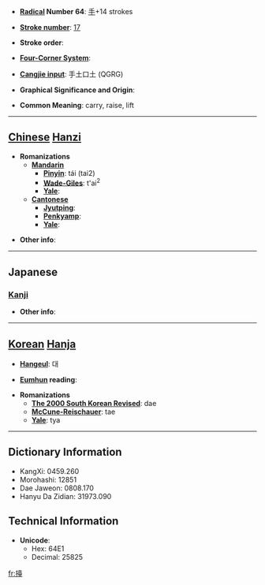 * '''[[Wiktionary:Chinese radical index| Radical]] Number 64''': [[Wiktionary:Chinese radical index 手|手]]+14 strokes

* '''[[Wiktionary:Chinese total strokes index|Stroke number]]''': [[Wiktionary:Chinese total strokes index 17|17]]

* '''Stroke order''': 

* '''[[Wiktionary:Chinese four corner index|Four-Corner System]]''': 

* '''[[Wiktionary:Chinese Cangjie index|Cangjie input]]''': 手土口土 (QGRG)

* '''Graphical Significance and Origin''': 

* '''Common Meaning''': carry, raise, lift

----

== [[Chinese]] [[Hanzi]] ==

* '''Romanizations'''
** '''[[Mandarin]]'''
*** '''[[Pinyin]]''': tái (tai2)
*** '''[[Wade-Giles]]''': t'ai<sup>2</sup>
*** '''[[Yale]]''': 
** '''[[Cantonese]]'''
*** '''[[Jyutping]]''':
*** '''[[Penkyamp]]''': 
*** '''[[Yale]]''': 

* '''Other info''': 

----

==Japanese==
===[[Kanji]]===
{{kanji|on readings=[[たい]] (tai), [[だい]] (dai)
|kun readings=[[もたげる]] (motageru)
}}

* '''Other info''':  

----

== [[Korean]] [[Hanja]] ==

* '''[[Hangeul]]''': 대

* '''[[Eumhun]] reading''': 

* '''Romanizations'''
** '''[[The 2000 South Korean Revised Romanization|The 2000 South Korean Revised]]''': dae
** '''[[McCune-Reischauer]]''': tae
** '''[[Yale]]''': tya

----

== Dictionary Information ==

* KangXi: 0459.260
* Morohashi: 12851
* Dae Jaweon: 0808.170
* Hanyu Da Zidian: 31973.090

== Technical Information ==

* '''Unicode''':
** Hex: 64E1
** Decimal: 25825

[[fr:擡]]